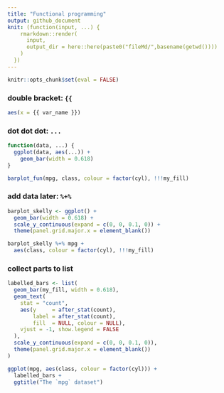 ```yaml
---
title: "Functional programming"
output: github_document
knit: (function(input, ...) {
    rmarkdown::render(
      input,
      output_dir = here::here(paste0("fileMd/",basename(getwd())))
    )
  })
---
```


```r
knitr::opts_chunk$set(eval = FALSE)
```


### double bracket: ``{{``
```r
aes(x = {{ var_name }})
```

### dot dot dot: ``...``
```r
function(data, ...) {
  ggplot(data, aes(...)) +
    geom_bar(width = 0.618) 
}

barplot_fun(mpg, class, colour = factor(cyl), !!!my_fill)
```

### add data later: ``%+%``
```r
barplot_skelly <- ggplot() +
  geom_bar(width = 0.618) +
  scale_y_continuous(expand = c(0, 0, 0.1, 0)) +
  theme(panel.grid.major.x = element_blank())

barplot_skelly %+% mpg + 
  aes(class, colour = factor(cyl), !!!my_fill) 
```

### collect parts to list
```r
labelled_bars <- list(
  geom_bar(my_fill, width = 0.618),
  geom_text(
    stat = "count",
    aes(y     = after_stat(count), 
        label = after_stat(count), 
        fill  = NULL, colour = NULL),
    vjust = -1, show.legend = FALSE
  ),
  scale_y_continuous(expand = c(0, 0, 0.1, 0)),
  theme(panel.grid.major.x = element_blank())
)

ggplot(mpg, aes(class, colour = factor(cyl))) +
  labelled_bars +
  ggtitle("The `mpg` dataset")
```


